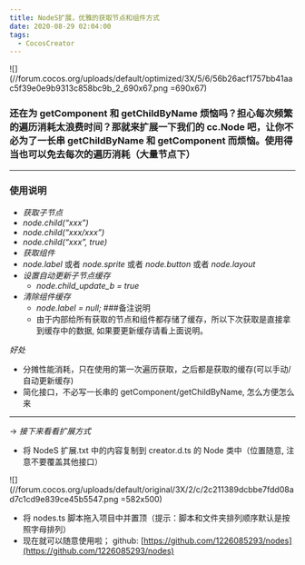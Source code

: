 ```yaml
---
title: NodeS扩展，优雅的获取节点和组件方式
date: 2020-08-29 02:04:00
tags:
  - CocosCreator
---
```


![](//forum.cocos.org/uploads/default/optimized/3X/5/6/56b26acf1757bb41aac5f39e0e9b9313c858bc9b_2_690x67.png =690x67)

### 还在为 getComponent 和 getChildByName 烦恼吗？担心每次频繁的遍历消耗太浪费时间？那就来扩展一下我们的 cc.Node 吧，让你不必为了一长串 getChildByName 和 getComponent 而烦恼。使用得当也可以免去每次的遍历消耗（大量节点下）

---

### 使用说明

- _获取子节点_
- _node.child(“xxx”)_
- _node.child(“xxx/xxx”)_
- _node.child(“xxx”, true)_
- _获取组件_
- _node.label_ 或者 _node.sprite_ 或者 _node.button_ 或者 _node.layout_
- _设置自动更新子节点缓存_
  - _node.child_update_b = true_
- _清除组件缓存_
  - _node.label = null;_ ##<span class="hashtag">#备注说明</span>
  - 由于内部给所有获取的节点和组件都存储了缓存，所以下次获取是直接拿到缓存中的数据, 如果要更新缓存请看上面说明。

_好处_

- 分摊性能消耗，只在使用的第一次遍历获取，之后都是获取的缓存(可以手动/自动更新缓存)
- 简化接口，不必写一长串的 getComponent/getChildByName, 怎么方便怎么来

---

-> _接下来看看扩展方式_

- 将 NodeS 扩展.txt 中的内容复制到 creator.d.ts 的 Node 类中（位置随意, 注意不要覆盖其他接口）

![](//forum.cocos.org/uploads/default/original/3X/2/c/2c211389dcbbe7fdd08ad7c1cd9e839ce45b5547.png =582x500)

- 将 nodes.ts 脚本拖入项目中并置顶（提示：脚本和文件夹排列顺序默认是按照字母排列）
- 现在就可以随意使用啦；
  github: [https://github.com/1226085293/nodes](https://github.com/1226085293/nodes)
